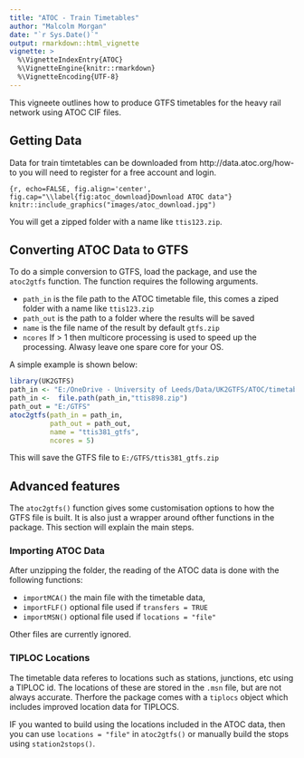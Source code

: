 ```yaml
---
title: "ATOC - Train Timetables"
author: "Malcolm Morgan"
date: "`r Sys.Date()`"
output: rmarkdown::html_vignette
vignette: >
  %\VignetteIndexEntry{ATOC}
  %\VignetteEngine{knitr::rmarkdown}
  %\VignetteEncoding{UTF-8}
---
```


This vigneete outlines how to produce GTFS timetables for the heavy rail network using ATOC CIF files.

## Getting Data

Data for train timtetables can be downloaded from http://data.atoc.org/how-to you will need to register for a free account and login.

```{r, echo=FALSE, fig.align='center', fig.cap="\\label{fig:atoc_download}Download ATOC data"}
knitr::include_graphics("images/atoc_download.jpg")
```

You will get a zipped folder with a name like `ttis123.zip`.

## Converting ATOC Data to GTFS

To do a simple conversion to GTFS, load the package, and use the `atoc2gtfs` function. The function requires the following arguments.

* `path_in` is the file path to the ATOC timetable file, this comes a ziped folder with a name like `ttis123.zip`
* `path_out` is the path to a folder where the results will be saved
* `name` is the file name of the result by default `gtfs.zip`
* `ncores` If > 1 then multicore processing is used to speed up the processing. Alwasy leave one spare core for your OS.

A simple example is shown below:

```r
library(UK2GTFS)
path_in <- "E:/OneDrive - University of Leeds/Data/UK2GTFS/ATOC/timetable"
path_in <-  file.path(path_in,"ttis898.zip")
path_out = "E:/GTFS"
atoc2gtfs(path_in = path_in, 
          path_out = path_out,
          name = "ttis381_gtfs",
          ncores = 5)

```

This will save the GTFS file to `E:/GTFS/ttis381_gtfs.zip`

## Advanced features

The `atoc2gtfs()` function gives some customisation options to how the GTFS file is built. It is also just a wrapper around ofther functions in the package. This section will explain the main steps.

### Importing ATOC Data

After unzipping the folder, the reading of the ATOC data is done with the following functions:


* `importMCA()` the main file with the timetable data, 
* `importFLF()` optional file used if `transfers = TRUE`
* `importMSN()` optional file used if `locations = "file"`

Other files are currently ignored.

### TIPLOC Locations

The timetable data referes to locations such as stations, junctions, etc using a TIPLOC id. The locations of these are stored in the `.msn` file, but are not always accurate. Therfore the package comes with a `tiplocs` object which includes improved location data for TIPLOCS.

IF you wanted to build using the locations included in the ATOC data, then you can use `locations = "file"` in `atoc2gtfs()` or manually build the stops using `station2stops()`.






